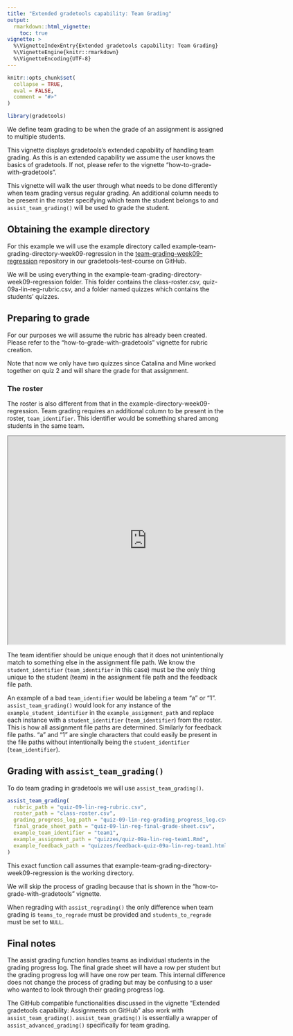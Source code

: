 ```yaml
---
title: "Extended gradetools capability: Team Grading"
output: 
  rmarkdown::html_vignette:
    toc: true
vignette: >
  %\VignetteIndexEntry{Extended gradetools capability: Team Grading}
  %\VignetteEngine{knitr::rmarkdown}
  %\VignetteEncoding{UTF-8}
---
```


```r
knitr::opts_chunk$set(
  collapse = TRUE,
  eval = FALSE,
  comment = "#>"
)
```

```r
library(gradetools)
```

We define team grading to be when the grade of an assignment is assigned to multiple students.

This vignette displays gradetools's extended capability of handling team grading. As this is an extended capability we assume the user knows the basics of gradetools. If not, please refer to the vignette "how-to-grade-with-gradetools".

This vignette will walk the user through what needs to be done differently when team grading versus regular grading. An additional column needs to be present in the roster specifying which team the student belongs to and `assist_team_grading()` will be used to grade the student.


## Obtaining the example directory

For this example we will use the example directory called example-team-grading-directory-week09-regression in the [team-grading-week09-regression](https://github.com/gradetools-test-course/team-grading-week09-regression) repository in our gradetools-test-course on GitHub. 

We will be using everything in the example-team-grading-directory-week09-regression folder. This folder contains the class-roster.csv, quiz-09a-lin-reg-rubric.csv, and a folder named quizzes which contains the students' quizzes.

## Preparing to grade  
For our purposes we will assume the rubric has already been created. Please refer to the "how-to-grade-with-gradetools" vignette for rubric creation.

Note that now we only have two quizzes since Catalina and Mine worked together on quiz 2 and will share the grade for that assignment. 

### The roster  
The roster is also different from that in the example-directory-week09-regression. Team grading requires an additional column to be present in the roster, `team_identifier`. This identifier would be something shared among students in the same team.

<!-- v3-team-grading-roster.png -->
<iframe src="https://drive.google.com/file/d/1O-TvMYk2z5fnp0RzIkhmqgVgZWODy5sA/preview" width="640" height="480" allow="autoplay"></iframe>

The team identifier should be unique enough that it does not unintentionally match to something else in the assignment file path.  We know the `student_identifier` (`team_identifier` in this case) must be the only thing unique to the student (team) in the assignment file path and the feedback file path. 

An example of a bad `team_identifier` would be labeling a team "a" or "1". `assist_team_grading()` would look for any instance of the `example_student_identifier` in the `example_assignment_path` and replace each instance with a `student_identifier` (`team_identifier`) from the roster. This is how all assignment file paths are determined. Similarly for feedback file paths. "a" and "1" are single characters that could easily be present in the file paths without intentionally being the `student_identifier` (`team_identifier`).

## Grading with `assist_team_grading()`
To do team grading in gradetools we will use `assist_team_grading()`.

```r
assist_team_grading(
  rubric_path = "quiz-09-lin-reg-rubric.csv", 
  roster_path = "class-roster.csv", 
  grading_progress_log_path = "quiz-09-lin-reg-grading_progress_log.csv", 
  final_grade_sheet_path = "quiz-09-lin-reg-final-grade-sheet.csv", 
  example_team_identifier = "team1",
  example_assignment_path = "quizzes/quiz-09a-lin-reg-team1.Rmd", 
  example_feedback_path = "quizzes/feedback-quiz-09a-lin-reg-team1.html", 
)
```

This exact function call assumes that example-team-grading-directory-week09-regression is the working directory.

We will skip the process of grading because that is shown in the "how-to-grade-with-gradetools" vignette.

When regrading with `assist_regrading()` the only difference when team grading is `teams_to_regrade` must be provided and `students_to_regrade` must be set to `NULL`.

## Final notes  
The assist grading function handles teams as individual students in the grading progress log. The final grade sheet will have a row per student but the grading progress log will have one row per team. This internal difference does not change the process of grading but may be confusing to a user who wanted to look through their grading progress log.


The GitHub compatible functionalities discussed in the vignette "Extended gradetools capability: Assignments on GitHub" also work with `assist_team_grading()`. `assist_team_grading()` is essentially a wrapper of `assist_advanced_grading()` specifically for team grading.